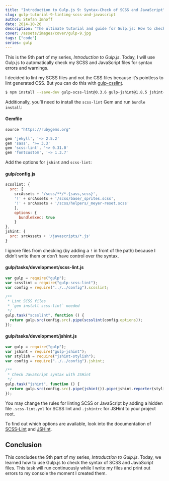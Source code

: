 ```yaml
---
title: "Introduction to Gulp.js 9: Syntax-Check of SCSS and JavaScript"
slug: gulp-tutorial-9-linting-scss-and-javascript
author: Stefan Imhoff
date: 2014-10-26
description: "The ultimate tutorial and guide for Gulp.js: How to check the syntax of SCSS and JavaScript files."
cover: /assets/images/cover/gulp-9.jpg
tags: ["code"]
series: gulp
---
```


This is the 9th part of my series, _Introduction to Gulp.js_. Today, I will use Gulp.js to automatically check my SCSS and JavaScript files for syntax errors and warnings.

I decided to lint my SCSS files and not the CSS files because it’s pointless to lint generated CSS. But you can do this with [gulp-csslint](https://www.npmjs.com/package/gulp-csslint/).

```bash
$ npm install --save-dev gulp-scss-lint@0.3.6 gulp-jshint@1.8.5 jshint-stylish@2.0.1
```

Additionally, you’ll need to install the `scss-lint` Gem and run `bundle install`:

#### Gemfile

```ruby
source "https://rubygems.org"

gem 'jekyll', '~> 2.5.2'
gem 'sass', '>= 3.3'
gem 'scss-lint', '~> 0.31.0'
gem 'fontcustom', '~> 1.3.7'
```

Add the options for `jshint` and `scss-lint`:

#### gulp/config.js

```javascript
scsslint: {
  src: [
    srcAssets + '/scss/**/*.{sass,scss}',
    '!' + srcAssets + '/scss/base/_sprites.scss',
    '!' + srcAssets + '/scss/helpers/_meyer-reset.scss'
    ],
    options: {
      bundleExec: true
    }
},
jshint: {
  src: srcAssets + '/javascripts/*.js'
}
```

I ignore files from checking (by adding a `!` in front of the path) because I didn’t write them or don’t have control over the syntax.

#### gulp/tasks/development/scss-lint.js

```javascript
var gulp = require("gulp");
var scsslint = require("gulp-scss-lint");
var config = require("../../config").scsslint;

/**
 * Lint SCSS files
 * `gem install scss-lint` needed
 */
gulp.task("scsslint", function () {
  return gulp.src(config.src).pipe(scsslint(config.options));
});
```

#### gulp/tasks/development/jshint.js

```javascript
var gulp = require("gulp");
var jshint = require("gulp-jshint");
var stylish = require("jshint-stylish");
var config = require("../../config").jshint;

/**
 * Check JavaScript syntax with JSHint
 */
gulp.task("jshint", function () {
  return gulp.src(config.src).pipe(jshint()).pipe(jshint.reporter(stylish));
});
```

<Banner summary="Configuration of Syntax Check Tools">

You may change the rules for linting SCSS or JavaScript by adding a hidden file `.scss-lint.yml` for SCSS lint and `.jshintrc` for JSHint to your project root.

To find out which options are available, look into the documentation of [SCSS-Lint](https://github.com/brigade/scss-lint) and [JSHint](https://jshint.com/docs/).

</Banner>

## Conclusion

This concludes the 9th part of my series, _Introduction to Gulp.js_. Today, we learned how to use Gulp.js to check the syntax of SCSS and JavaScript files. This task will run continuously while I write my files and print out errors to my console the moment I created them.

<Figure>
  <MoreLink href="https://github.com/kogakure/gulp-tutorial" text="View Source on GitHub" />
</Figure>
